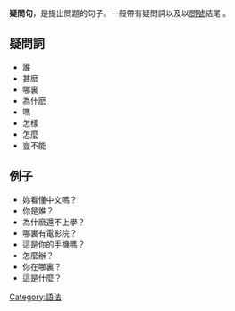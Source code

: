 '''疑問句'''，是提出問題的句子。一般帶有疑問詞以及以[[問號|問號]]結尾
。

== 疑問詞 ==
*誰
*甚麽
*哪裏
*為什麽
*嗎
*怎樣
*怎麼
*豈不能

== 例子 ==
*妳看懂中文嗎？
*你是誰？
*為什麽還不上學？
*哪裏有電影院？
*這是你的手機嗎？
*怎麼辦？
*你在哪裏？
*這是什麼？
{{漢語語法概念}}
{{Authority control}}
[[Category:語法|Category:語法]]